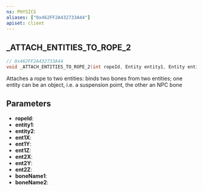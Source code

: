 ```yaml
---
ns: PHYSICS
aliases: ["0x462FF2A432733A44"]
apiset: client
---
```

## _ATTACH_ENTITIES_TO_ROPE_2

```c
// 0x462FF2A432733A44
void _ATTACH_ENTITIES_TO_ROPE_2(int ropeId, Entity entity1, Entity entity2, float ent1X, float ent1Y, float ent1Z, float ent2X, float ent2Y, float ent2Z, char* boneName1, char* boneName2);
```

Attaches a rope to two entities: binds two bones from two entities; one entity can be an object, i.e. a suspension point, the other an NPC bone

## Parameters
* **ropeId**:
* **entity1**:
* **entity2**:
* **ent1X**:
* **ent1Y**:
* **ent1Z**:
* **ent2X**:
* **ent2Y**:
* **ent2Z**:
* **boneName1**:
* **boneName2**: